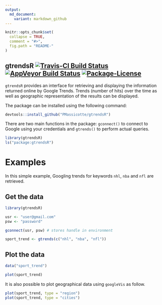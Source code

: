 ```yaml
---
output:
  md_document:
    variant: markdown_github
---
```


<!-- README.md is generated from README.Rmd. Please edit that file -->

```r
knitr::opts_chunk$set(
  collapse = TRUE,
  comment = "#>",
  fig.path = "README-"
)
```

## gtrendsR [![Travis-CI Build Status](https://travis-ci.org/PMassicotte/gtrendsR.svg?branch=master)](https://travis-ci.org/PMassicotte/gtrendsR) [![AppVeyor Build Status](https://ci.appveyor.com/api/projects/status/github/PMassicotte/gtrendsR?branch=master&svg=true)](https://ci.appveyor.com/project/PMassicotte/gtrendsR) [![Package-License](https://img.shields.io/badge/license-GPL%20%28%3E=%202%29-brightgreen.svg?style=flat)](http://www.gnu.org/licenses/gpl-2.0.html)

`gtrendsR` provides an interface for retrieving and displaying the information returned online by Google Trends. Trends (number of hits) over the time as well as geographic representation of the results can be displayed.

The package can be installed using the following command:

```r
devtools::install_github("PMassicotte/gtrendsR")
```

There are two main functions in the package: `gconnect()` to connect to Google using your credentials and `gtrends()` to perform actual queries.

```r
library(gtrendsR)
ls("package:gtrendsR")
```

# Examples

In this simple example, Googling trends for keywords `nhl`, `nba` and `nfl` are retrieved. 

## Get the data

```r
library(gtrendsR)

usr <- "user@gmail.com"
psw <- "password"

gconnect(usr, psw) # stores handle in environment

sport_trend <- gtrends(c("nhl", "nba", "nfl"))
```

## Plot the data

```r
data("sport_trend")

plot(sport_trend)

```

It is also possible to plot geographical data using `googleVis` as follow.

```r
plot(sport_trend, type = "region")
plot(sport_trend, type = "cities")
```

